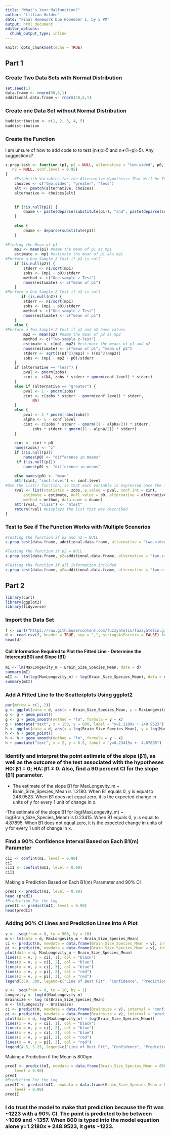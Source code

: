 ```yaml
---
title: "What's Your Malfunction?"
author: "Lillian Holden"
date: "Final Homework Due November 1, by 5 PM"
output: html_document
editor_options: 
  chunk_output_type: inline
---
```


```r
knitr::opts_chunk$set(echo = TRUE)
```

## Part 1

### Create Two Data Sets with Normal Distribution
```r
set.seed(1)
data.frame <- rnorm(50,5,1)
additional.data.frame <- rnorm(50,6,1)
```

### Create one Data Set without Normal Distribution
```r
baddistribution <- c(1, 2, 3, 4, 5)
baddistribution
```

### Create the Function

I am unsure of how to add code to to test (n∗p>5 and n∗(1−p)>5). Any suggestions?

```r
z.prop.test <- function (p1, p2 = NULL, alternative = "two.sided", p0, n1, 
   n2 = NULL, conf.level = 0.95) 
{ 
    #Establish Variables for the Alternative Hypothesis That Will be Tested
    choices <- c("two.sided", "greater", "less")
    alt <- pmatch(alternative, choices)
    alternative <- choices[alt]
    

    if (!is.null(p2)) {
        dname <- paste(deparse(substitute(p1)), "and", paste(deparse(substitute(p2))))
    }
  
    else {
        dname <- deparse(substitute(p1))
    }
  
#Finding the Mean of p1
    mp1 <- mean(p1) #name the mean of p1 as mp1
    estimate <- mp1 #estimate the mean of p1 aka mp1
#Perform a One Sample Z Test if p2 is null
    if (is.null(p2)) {
        stderr <- n1/sqrt(mp1)
        zobs <- (mp1 - p0)/stderr
        method <- c("One-sample z-Test")
        names(estimate) <- c("mean of p1")
    }
#Perform a One Sample Z Test if n2 is null
       if (is.null(n2)) {
        stderr <- n1/sqrt(mp1)
        zobs <- (mp1 - p0)/stderr
        method <- c("One-sample z-Test")
        names(estimate) <- c("mean of p1")
    }
    else {
#Perform a Two Sample Z Test if p2 and n2 have values
        mp2 <- mean(p2) #name the mean of p2 as mp2
        method <- c("Two-sample z-Test")
        estimate <- c(mp1, mp2) #estimate the means of p1 and p2
        names(estimate) <- c("mean of p1", "mean of p2")
        stderr <- sqrt(((n1^2)/mp1) + ((n2^2)/mp2))
        zobs <- (mp1 - mp2 - p0)/stderr
    }
    if (alternative == "less") {
        pval <- pnorm(zobs)
        cint <- c(NA, zobs * stderr + qnorm(conf.level) * stderr)
    }
    else if (alternative == "greater") {
        pval <- 1 - pnorm(zobs)
        cint <- c(zobs * stderr - qnorm(conf.level) * stderr, 
            NA)
    }
    else {
        pval <- 2 * pnorm(-abs(zobs))
        alpha <- 1 - conf.level
        cint <- c(zobs * stderr - qnorm((1 - alpha/2)) * stderr, 
            zobs * stderr + qnorm((1 - alpha/2)) * stderr)
    }
    
    cint <- cint + p0
    names(zobs) <- "z"
    if (!is.null(p2)) 
        names(p0) <- "difference in means"
     if (!is.null(p1)) 
        names(p0) <- "difference in means"
  
    else names(p0) <- "mean"
    attr(cint, "conf.level") <- conf.level
#Use the list() function, so that each variable is expressed once the function is run
    rval <- list(statistic = zobs, p.value = pval, conf.int = cint, 
        estimate = estimate, null.value = p0, alternative = alternative, 
        method = method, data.name = dname)
    attr(rval, "class") <- "htest"
    return(rval) #Displays the list that was described
}
```

### Test to See if The Function Works with Multiple Scenerios
```r
#Testing the function if p2 and n2 = NULL
z.prop.test(data.frame, additional.data.frame, alternative = "two.sided", p0 = 0, n1 = 2, n2 = NULL, conf.level = 0.95) 
```

```r
#Testing the function if p2 = NULL
z.prop.test(data.frame, p2=additional.data.frame, alternative = "two.sided", p0 = 0, n1 = 2, n2 = NULL, conf.level = 0.95) 
```

```r
#Testing the function if all information included
z.prop.test(data.frame, p2=additional.data.frame, alternative = "two.sided", p0 = 0, n1 = 2, n2 = 3, conf.level = 0.95) 
```

## Part 2

```r
library(curl)
library(ggplot2)
library(tidyverse)
```

### Import the Data Set
```r
f <- curl("https://raw.githubusercontent.com/fuzzyatelin/fuzzyatelin.github.io/master/AN588_Fall23/KamilarAndCooperData.csv")
d <- read.csv(f, header = TRUE, sep = ",", stringsAsFactors = FALSE) #Assign D as the vector for the data set
head(d)
```

#### Call Information Required to Plot the Fitted Line - Determine the Intercept(B0) and Slope (B1)
```r
mI <- lm(MaxLongevity_m ~ Brain_Size_Species_Mean, data = d)
summary(mI)
mII <-  lm(log(MaxLongevity_m) ~ log(Brain_Size_Species_Mean), data = d)
summary(mII)
```
### Add A Fitted Line to the Scatterplots Using ggplot2 
```r
par(mfrow = c(1, 2))
g <- ggplot(data = d, aes(x = Brain_Size_Species_Mean, y = MaxLongevity_m))
g <- g + geom_point()
g <- g + geom_smooth(method = "lm", formula = y ~ x)
g + annotate("text", x = 150, y = 800, label = "y=1.2180x + 248.9523")
h <- ggplot(data = d, aes(x = log(Brain_Size_Species_Mean), y = log(MaxLongevity_m)))
h <- h + geom_point()
h <- h + geom_smooth(method = "lm", formula = y ~ x)
h + annotate("text", x = 2, y = 6.5, label = "y=0.23415x +  4.87895")
```


### Identify and interpret the point estimate of the slope (β1), as well as the outcome of the test associated with the hypotheses H0: β1 = 0; HA: β1 ≠ 0. Also, find a 90 percent CI for the slope (β1) parameter.

- The estimate of the slope B1 for MaxLongevity_m ~ Brain_Size_Species_Mean is 1.2180. When B1 equals 0, y is equal to  248.9523. When B1 does not equal zero, it is the expected change in units of y for every 1 unit of change in x.

-The estimate of the slope B1 for log(MaxLongevity_m) ~ log(Brain_Size_Species_Mean) is 0.23415. When B1 equals 0, y is equal to
4.87895. When B1 does not equal zero, it is the expected change in units of y for every 1 unit of change in x.

### Find a 90% Confidence Interval Based on Each B1(m) Parameter
```r
ciI <- confint(mI, level = 0.90)  
ciI
ciII <- confint(mII, level = 0.90)  
ciII
```
Making a Prediction Based on Each B1(m) Parameter and 90% CI
```r
predI <- predict(mI, level = 0.90) 
head (predI)
#Prediction For the Log
predII <- predict(mII, level = 0.90) 
head(predII)
```
### Adding 90% CI Lines and Prediction Lines into A Plot
```r
v <-  seq(from = 0, to = 500, by = 10) 
m <- lm(data = d, MaxLongevity_m ~ Brain_Size_Species_Mean)
ci <- predict(m, newdata = data.frame(Brain_Size_Species_Mean = v), interval = "confidence", level = 0.90) 
pi <- predict(m, newdata = data.frame(Brain_Size_Species_Mean = v), interval = "prediction", level = 0.90) 
plot(data = d, MaxLongevity_m ~ Brain_Size_Species_Mean)
lines(x = v, y = ci[, 1], col = "black") 
lines(x = v, y = ci[, 2], col = "blue")
lines(x = v, y = ci[, 3], col = "blue")
lines(x = v, y = pi[, 2], col = "red")
lines(x = v, y = pi[, 3], col = "red")
legend(350, 300, legend=c("Line of Best Fit", "Confidence", "Prediction"), fill = c("black", "blue","red")) 
```

```r
v <-  seq(from = 0, to = 10, by = 1)
Longevity <- log(d$MaxLongevity_m)
Brainsize <- log (d$Brain_Size_Species_Mean)
m <- lm(Longevity ~ Brainsize)
ci <- predict(m, newdata = data.frame(Brainsize = v), interval = "confidence", level = 0.95)
pi <- predict(m, newdata = data.frame(Brainsize = v), interval = "prediction", level = 0.95)
plot(data = d, log(MaxLongevity_m) ~ log(Brain_Size_Species_Mean))
lines(x = v, y = ci[, 1], col = "black")
lines(x = v, y = ci[, 2], col = "blue")
lines(x = v, y = ci[, 3], col = "blue")
lines(x = v, y = pi[, 2], col = "red")
lines(x = v, y = pi[, 3], col = "red")
legend(4.5, 5.25, legend=c("Line of Best Fit", "Confidence", "Prediction"), fill = c("black", "blue","red"))
```

Making a Prediction if the Mean is 800gm
```r
predI <- predict(mI, newdata = data.frame(Brain_Size_Species_Mean = 800), interval = "confidence",
    level = 0.90) 
predI
#Prediction For the Log
predII <- predict(mII, newdata = data.frame(Brain_Size_Species_Mean = 800), interval = "confidence",
    level = 0.90) 
predII
```

### I do trust the model to make that prediction because the fit was ~1223 with a 90% CI. The point is predicted to be between ~1089 and ~1357. When 800 is typed into the model equation alone y=1.2180x + 248.9523, it gets ~1223. 

